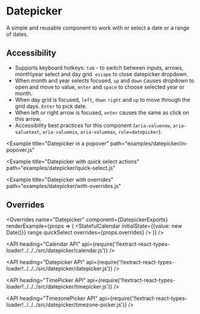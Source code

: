 <!--
Copyright (c) 2018-2019 Uber Technologies, Inc.

This source code is licensed under the MIT license found in the
LICENSE file in the root directory of this source tree.
-->





# Datepicker

A simple and reusable component to work with or select a date or a range of dates.

## Accessibility

- Supports keyboard hotkeys: `tab` - to switch between inputs, arrows, month\year select and day grid. `escape` to close datepicker dropdown.
- When month and year selects focused, `up` and `down` causes dropdown to open and move to value, `enter` and `space` to choose selected year or month.
- When day grid is focused, `left`, `down` `right` and `up` to move through the grid days. `Enter` to pick date.
- When left or right arrow is focused, `enter` causes the same as click on this arrow.
- Accessibility best practices for this component (`aria-valuenow`, `aria-valuetext`, `aria-valuemin`, `aria-valuemax`, `role=datepicker`).

<Example title="Datepicker" path="examples/datepicker/basic.js">
  <DatepickerBasic />
</Example>

<Example
  title="Datepicker in a popover"
  path="examples/datepicker/in-popover.js"
>
  <DatepickerInPopover />
</Example>

<Example
  title="Datepicker with quick select actions"
  path="examples/datepicker/quick-select.js"
>
  <DatepickerQuickSelect />
</Example>

<Example
  title="Datepicker with overrides"
  path="examples/datepicker/with-overrides.js"
>
  <DatepickerWithOverrides />
</Example>

<Example title="TimePicker" path="examples/datepicker/timepicker.js">
  <TimePicker />
</Example>

<Example title="Timezone picker" path="examples/datepicker/timezone-picker.js">
  <TimezonePicker />
</Example>

## Overrides

<Overrides
  name="Datepicker"
  component={DatepickerExports}
  renderExample={props => (
    <StatefulCalendar
      initialState={{value: new Date()}}
      range
      quickSelect
      overrides={props.overrides}
    />
  )}
/>

<API
  heading="Calendar API"
  api={require('!!extract-react-types-loader!../../../src/datepicker/calendar.js')}
/>

<API
  heading="Datepicker API"
  api={require('!!extract-react-types-loader!../../../src/datepicker/datepicker.js')}
/>

<API
  heading="TimePicker API"
  api={require('!!extract-react-types-loader!../../../src/datepicker/timepicker.js')}
/>

<API
  heading="TimezonePicker API"
  api={require('!!extract-react-types-loader!../../../src/datepicker/timezone-picker.js')}
/>
